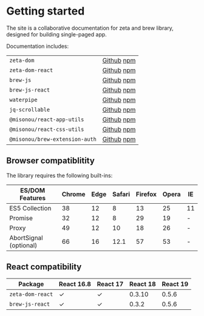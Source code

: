 
# Getting started

The site is a collaborative documentation for zeta and brew library, designed for building single-paged app.

Documentation includes:

|                                                            |                                                                                                                    |
|------------------------------------------------------------|--------------------------------------------------------------------------------------------------------------------|
| `zeta-dom`                                                 | [Github](https://github.com/misonou/zeta-dom) [npm](https://www.npmjs.com/package/zeta-dom)                        |
| `zeta-dom-react`                                           | [Github](https://github.com/misonou/zeta-dom-react) [npm](https://www.npmjs.com/package/zeta-dom-react)            |
| `brew-js`                                                  | [Github](https://github.com/misonou/brew-js) [npm](https://www.npmjs.com/package/brew-js)                          |
| `brew-js-react`                                            | [Github](https://github.com/misonou/brew-js-react) [npm](https://www.npmjs.com/package/brew-js-react)              |
| `waterpipe`                                                | [Github](https://github.com/misonou/waterpipe) [npm](https://www.npmjs.com/package/waterpipe)                      |
| `jq-scrollable`                                            | [Github](https://github.com/misonou/jquery-scrollable) [npm](https://www.npmjs.com/package/jq-scrollable)          |
| `@misonou/react-app-utils` <Icon width={16} height={16} /> | [Github](https://github.com/misonou/react-app-utils) [npm](https://www.npmjs.com/package/@misonou/react-app-utils) |
| `@misonou/react-css-utils` <Icon width={16} height={16} /> | [Github](https://github.com/misonou/react-css-utils) [npm](https://www.npmjs.com/package/@misonou/react-css-utils) |
| `@misonou/brew-extension-auth` <Icon width={16} height={16} /> | [Github](https://github.com/misonou/brew-extension-auth) [npm](https://www.npmjs.com/package/@misonou/brew-extension-auth) |

## Browser compatiblitity

The library requires the following built-ins:

| ES/DOM Features        | Chrome | Edge | Safari | Firefox | Opera | IE  |
| ---------------------- | ------ | ---- | ------ | ------- | ----- | --- |
| ES5 Collection         | 38     | 12   | 8      | 13      | 25    | 11  |
| Promise                | 32     | 12   | 8      | 29      | 19    | -   |
| Proxy                  | 49     | 12   | 10     | 18      | 26    | -   |
| AbortSignal (optional) | 66     | 16   | 12.1   | 57      | 53    | -   |

## React compatibility

| Package          | React 16.8 | React 17 | React 18 | React 19 |
|------------------|------------|----------|----------|----------|
| `zeta-dom-react` | ✓          | ✓        | 0.3.10   | 0.5.6    |
| `brew-js-react`  | ✓          | ✓        | 0.3.2    | 0.5.6    |
